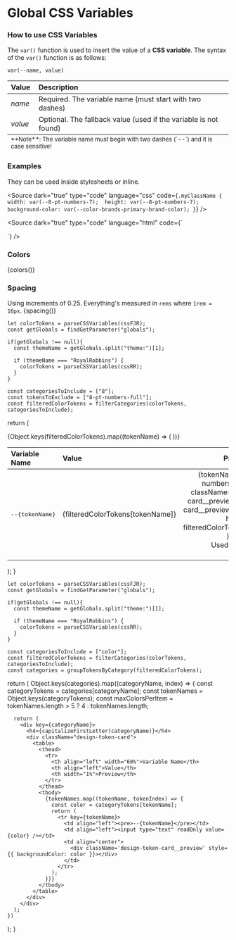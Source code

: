 

<Meta title="Design Tokens/Global" />

# Global CSS Variables 

### How to use CSS Variables

The `var()` function is used to insert the value of a **CSS variable**.
The syntax of the `var()` function is as follows:

`var(--name, value)`

<div className="design-token-card">
  <table width="100%">
    <thead>
      <tr>
        <th align="left">Value</th>
        <th align="left">Description</th>
      </tr>
    </thead>
    <tbody>
      <tr>
        <td><em>name</em></td>
        <td>Required. The variable name (must start with two dashes)</td>
      </tr>
      <tr>
        <td><em>value</em></td>
        <td>Optional. The fallback value (used if the variable is not found)</td>
      </tr>
    </tbody>
    <tfoot>
      <tr>
        <td colSpan="2">
          <small>**Note**: The variable name must begin with two dashes (`--`) and it is case sensitive!</small>
        </td>
      </tr>
    </tfoot>
  </table>
</div>

### Examples
They can be used inside stylesheets or inline.

<Source 
    dark="true"
    type="code" 
    language="css" 
    code={`.myClassName { 
    width: var(--8-pt-numbers-7); 
    height: var(--8-pt-numbers-7); 
    background-color: var(--color-brands-primary-brand-color);
}`} />

<Source 
    dark="true"
    type="code" 
    language="html" 
    code={`<div style="width: var(--8-pt-numbers-7); 
    height: var(--8-pt-numbers-7); 
    background-color: var(--color-brands-primary-brand-color)">
</div>`} />

### Colors
{colors()}

### Spacing
Using increments of 0.25.
Everything's measured in `rems` where `1rem = 16px`.
{spacing()}

    let colorTokens = parseCSSVariables(cssFJR);
    const getGlobals = findGetParameter("globals");

    if(getGlobals !== null){
      const themeName = getGlobals.split("theme:")[1];

      if (themeName === "RoyalRobbins") {
        colorTokens = parseCSSVariables(cssRR);
      } 
    }
    
    const categoriesToInclude = ["8"];
    const tokensToExclude = ["8-pt-numbers-full"];
    const filteredColorTokens = filterCategories(colorTokens, categoriesToInclude);

  return (
    <div className="design-token-card">
      <table>
        <thead>
          <tr>
            <th align="left" width="60%">Variable Name</th>
            <th align="left">Value</th>
            <th width="1%">Preview</th>
          </tr>
        </thead>
        <tbody>
          {Object.keys(filteredColorTokens).map((tokenName) => (
              <tr key={tokenName}>
                <td align="left"><pre>--{tokenName}</pre></td>
                <td align="left">{filteredColorTokens[tokenName]}</td>
                <td align="center">
                  {tokenName !== '8-pt-numbers-full' ? 
                    (<div className='design-token-card__preview design-token-card__preview--empty' style={{ height: filteredColorTokens[tokenName] }}></div>)
                    : 
                    (<div className='design-token-card__info'>Used for circles</div>)
                  }                  
              </td>
              </tr>
            ))}
        </tbody>
      </table>
    </div>
  );
}

    let colorTokens = parseCSSVariables(cssFJR);
    const getGlobals = findGetParameter("globals");

    if(getGlobals !== null){
      const themeName = getGlobals.split("theme:")[1];

      if (themeName === "RoyalRobbins") {
        colorTokens = parseCSSVariables(cssRR);
      } 
    }
    
    const categoriesToInclude = ["color"];
    const filteredColorTokens = filterCategories(colorTokens, categoriesToInclude);
    const categories = groupTokensByCategory(filteredColorTokens);

  return (
    Object.keys(categories).map((categoryName, index) => {
      const categoryTokens = categories[categoryName];
      const tokenNames = Object.keys(categoryTokens);
      const maxColorsPerItem = tokenNames.length > 5 ? 4 : tokenNames.length;

      return (
        <div key={categoryName}>
          <h4>{capitalizeFirstLetter(categoryName)}</h4>
          <div className="design-token-card">
            <table>
              <thead>
                <tr>
                  <th align="left" width="60%">Variable Name</th>
                  <th align="left">Value</th>
                  <th width="1%">Preview</th>
                </tr>
              </thead>
              <tbody>
                {tokenNames.map((tokenName, tokenIndex) => {
                  const color = categoryTokens[tokenName];
                  return (
                    <tr key={tokenName}>
                      <td align="left"><pre>--{tokenName}</pre></td>
                      <td align="left"><input type="text" readOnly value={color} /></td>
                      <td align="center">
                        <div className='design-token-card__preview' style={{ backgroundColor: color }}></div>
                      </td>
                    </tr>
                  );
                })}
              </tbody>
            </table>
          </div>
        </div>
      );
    })
  );
}